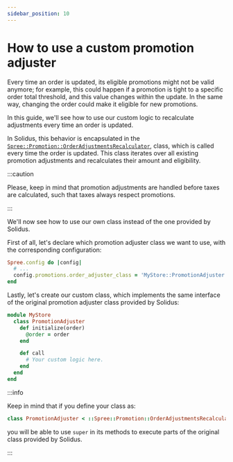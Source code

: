 ```yaml
---
sidebar_position: 10
---
```


# How to use a custom promotion adjuster

Every time an order is updated, its eligible promotions might
not be valid anymore; for example, this could happen if a promotion is
tight to a specific order total threshold, and this value changes within
the update. In the same way, changing the order could make it eligible
for new promotions.

In this guide, we'll see how to use our custom logic to recalculate adjustments every time an
order is updated.

In Solidus, this behavior is encapsulated in the
[`Spree::Promotion::OrderAdjustmentsRecalculator`][order_adjustments_recalculator],
class, which is called every time the order is updated. This class iterates over all
existing promotion adjustments and recalculates their amount and eligibility.

:::caution

Please, keep in mind that promotion adjustments are handled before taxes are
calculated, such that taxes always respect promotions.

:::

We'll now see how to use our own class instead of the one provided
by Solidus.

First of all, let's declare which promotion adjuster class we want to
use, with the corresponding configuration:

```ruby title="config/initializers/spree.rb"
Spree.config do |config|
  # ...
  config.promotions.order_adjuster_class = 'MyStore::PromotionAdjuster'
end
```

Lastly, let's create our custom class, which implements the same interface
of the original promotion adjuster class provided by Solidus:

```ruby title="app/models/my_store/promotion_adjuster.rb"
module MyStore
  class PromotionAdjuster
    def initialize(order)
      @order = order
    end

    def call
      # Your custom logic here.
    end
  end
end
```

:::info

Keep in mind that if you define your class as:

```ruby
class PromotionAdjuster < ::Spree::Promotion::OrderAdjustmentsRecalculator
```

you will be able to use `super` in its methods to execute parts of the
original class provided by Solidus.

:::

[order_adjustments_recalculator]: https://github.com/solidusio/solidus/blob/v3.3/core/app/models/spree/promotion/order_adjustments_recalculator.rb

